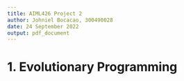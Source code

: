 ```yaml
---
title: AIML426 Project 2
author: Johniel Bocacao, 300490028
date: 24 September 2022
output: pdf_document
---
```


# 1. Evolutionary Programming